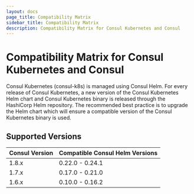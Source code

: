 ```yaml
---
layout: docs
page_title: Compatibility Matrix
sidebar_title: Compatibility Matrix
description: Compatibility Matrix for Consul Kubernetes and Consul
---
```


# Compatibility Matrix for Consul Kubernetes and Consul 

Consul Kubernetes (consul-k8s) is managed using Consul Helm. For every release of Consul Kubernetes, a new version of the Consul Kubernetes 
Helm chart and Consul Kubernetes binary is released through the HashiCorp Helm repository. The recommended best practice is to upgrade
the Helm chart which will ensure a compatible version of the Consul Kubernetes binary is used.

## Supported Versions

| Consul Version      | Compatible Consul Helm Versions  |
| ------------------- | -------------------------------- |
| 1.8.x               | 0.22.0 - 0.24.1                  |
| 1.7.x               | 0.17.0 - 0.21.0                  |
| 1.6.x               | 0.10.0 - 0.16.2                  |
